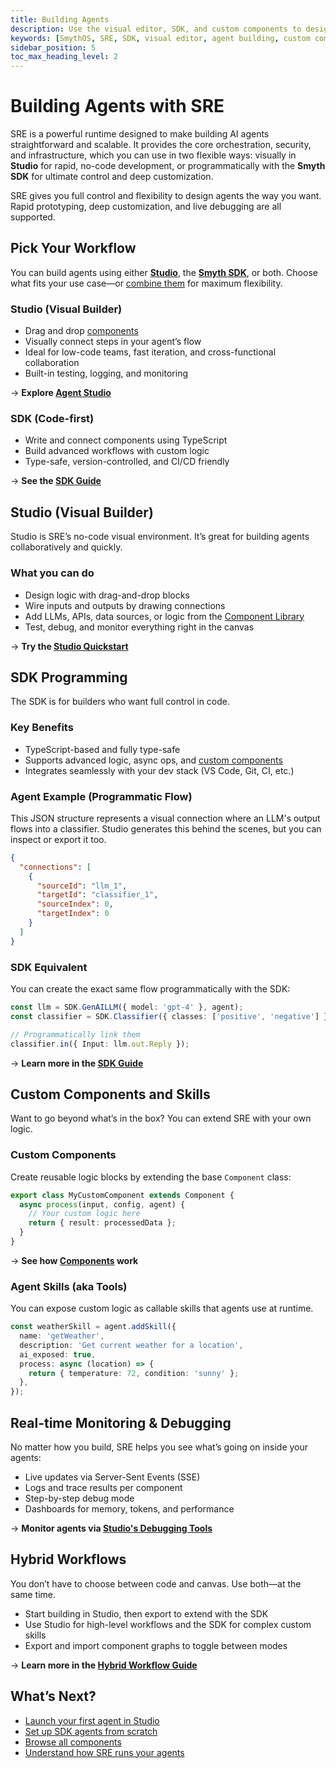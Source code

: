 ```yaml
---
title: Building Agents
description: Use the visual editor, SDK, and custom components to design, monitor, and extend agents in Smyth Runtime Environment.
keywords: [SmythOS, SRE, SDK, visual editor, agent building, custom components, observability]
sidebar_position: 5
toc_max_heading_level: 2
---
```


# Building Agents with SRE

SRE is a powerful runtime designed to make building  AI agents straightforward and scalable. It provides the core orchestration, security, and infrastructure, which you can use in two flexible ways: visually in **Studio** for rapid, no-code development, or programmatically with the **Smyth SDK** for ultimate control and deep customization.

<InfoCallout title="Why this matters">
SRE gives you full control and flexibility to design agents the way you want. Rapid prototyping, deep customization, and live debugging are all supported.
</InfoCallout>

<Spacer size="md" />

## Pick Your Workflow

You can build agents using either [**Studio**](/docs/agent-studio/overview), the **[Smyth SDK](/docs/agent-runtime/sdk-guide)**, or both. Choose what fits your use case—or [combine them](/docs/agent-runtime/hybrid-workflows) for maximum flexibility.

### Studio (Visual Builder)

-   Drag and drop [components](/docs/agent-runtime/components)
-   Visually connect steps in your agent’s flow
-   Ideal for low-code teams, fast iteration, and cross-functional collaboration
-   Built-in testing, logging, and monitoring

→ **Explore [Agent Studio](/docs/agent-studio/overview)**

### SDK (Code-first)

-   Write and connect components using TypeScript
-   Build advanced workflows with custom logic
-   Type-safe, version-controlled, and CI/CD friendly

→ **See the [SDK Guide](/docs/agent-runtime/sdk-guide)**

<Spacer size="md" />

## Studio (Visual Builder)

Studio is SRE’s no-code visual environment. It’s great for building agents collaboratively and quickly.

### What you can do

-   Design logic with drag-and-drop blocks
-   Wire inputs and outputs by drawing connections
-   Add LLMs, APIs, data sources, or logic from the [Component Library](/docs/agent-runtime/components)
-   Test, debug, and monitor everything right in the canvas

→ **Try the [Studio Quickstart](/docs/agent-studio/quickstart/quickstart)**

<Spacer size="md" />

## SDK Programming

The SDK is for builders who want full control in code.

### Key Benefits

-   TypeScript-based and fully type-safe
-   Supports advanced logic, async ops, and [custom components](/docs/agent-runtime/components)
-   Integrates seamlessly with your dev stack (VS Code, Git, CI, etc.)

### Agent Example (Programmatic Flow)

This JSON structure represents a visual connection where an LLM's output flows into a classifier. Studio generates this behind the scenes, but you can inspect or export it too.

```json
{
  "connections": [
    {
      "sourceId": "llm_1",
      "targetId": "classifier_1",
      "sourceIndex": 0,
      "targetIndex": 0
    }
  ]
}
```

### SDK Equivalent

You can create the exact same flow programmatically with the SDK:

```ts
const llm = SDK.GenAILLM({ model: 'gpt-4' }, agent);
const classifier = SDK.Classifier({ classes: ['positive', 'negative'] }, agent);

// Programmatically link them
classifier.in({ Input: llm.out.Reply });
```

→ **Learn more in the [SDK Guide](/docs/agent-runtime/sdk-guide)**

<Spacer size="md" />

## Custom Components and Skills

Want to go beyond what’s in the box? You can extend SRE with your own logic.

### Custom Components

Create reusable logic blocks by extending the base `Component` class:

```ts
export class MyCustomComponent extends Component {
  async process(input, config, agent) {
    // Your custom logic here
    return { result: processedData };
  }
}
```

→ **See how [Components](/docs/agent-runtime/components) work**

### Agent Skills (aka Tools)

You can expose custom logic as callable skills that agents use at runtime.

```ts
const weatherSkill = agent.addSkill({
  name: 'getWeather',
  description: 'Get current weather for a location',
  ai_exposed: true,
  process: async (location) => {
    return { temperature: 72, condition: 'sunny' };
  },
});
```
<Spacer size="md" />

## Real-time Monitoring & Debugging

No matter how you build, SRE helps you see what’s going on inside your agents:

-   Live updates via Server-Sent Events (SSE)
-   Logs and trace results per component
-   Step-by-step debug mode
-   Dashboards for memory, tokens, and performance

→ **Monitor agents via [Studio's Debugging Tools](/docs/agent-studio/build-agents/debugging)**

<Spacer size="md" />

## Hybrid Workflows

You don’t have to choose between code and canvas. Use both—at the same time.

-   Start building in Studio, then export to extend with the SDK
-   Use Studio for high-level workflows and the SDK for complex custom skills
-   Export and import component graphs to toggle between modes

→ **Learn more in the [Hybrid Workflow Guide](/docs/agent-runtime/hybrid-workflows)**

<Spacer size="md" />

## What’s Next?

-   [Launch your first agent in Studio](/docs/agent-studio/quickstart/quickstart)
-   [Set up SDK agents from scratch](/docs/agent-runtime/sdk-guide)
-   [Browse all components](/docs/agent-runtime/components)
-   [Understand how SRE runs your agents](/docs/agent-runtime/architecture)